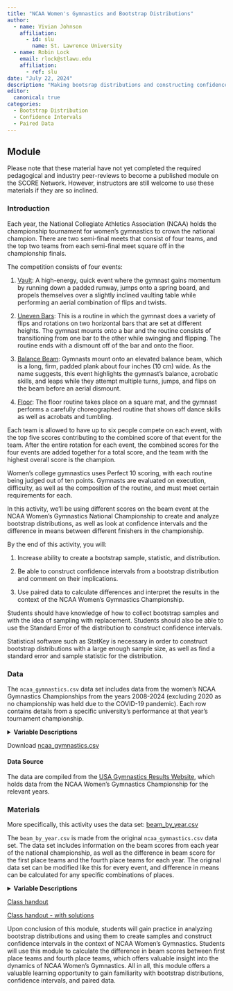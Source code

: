 ```yaml
---
title: "NCAA Women's Gymnastics and Bootstrap Distributions"
author:
  - name: Vivian Johnson
    affiliation:
      - id: slu
        name: St. Lawrence University
  - name: Robin Lock
    email: rlock@stlawu.edu
    affiliation:
      - ref: slu
date: "July 22, 2024"
description: "Making bootsrap distributions and constructing confidence intervals"
editor: 
  canonical: true
categories:
  - Bootstrap Distribution
  - Confidence Intervals
  - Paired Data
---
```


## Module

Please note that these material have not yet completed the required pedagogical and industry peer-reviews to become a published module on the SCORE Network. However, instructors are still welcome to use these materials if they are so inclined.

### Introduction

Each year, the National Collegiate Athletics Association (NCAA) holds the championship tournament for women's gymnastics to crown the national champion. There are two semi-final meets that consist of four teams, and the top two teams from each semi-final meet square off in the championship finals. 

The competition consists of four events:

1. [Vault](https://www.youtube.com/watch?v=vmFMXk3WQow){target="_blank"}: A high-energy, quick event where the gymnast gains momentum by running down a padded runway, jumps onto a spring board, and propels themselves over a slightly inclined vaulting table while performing an aerial combination of flips and twists. 

2. [Uneven Bars](https://www.youtube.com/watch?v=j8N_xzlczQI){target="_blank"}: This is a routine in which the gymnast does a variety of flips and rotations on two horizontal bars that are set at different heights. The gymnast mounts onto a bar and the routine consists of transitioning from one bar to the other while swinging and flipping. The routine ends with a dismount off of the bar and onto the floor. 

3. [Balance Beam](https://www.youtube.com/watch?v=bzi565Ioo3o){target="_blank"}: Gymnasts mount onto an elevated balance beam, which is a long, firm, padded plank about four inches (10 cm) wide. As the name suggests, this event highlights the gymnast's balance, acrobatic skills, and leaps while they attempt multiple turns, jumps, and flips on the beam before an aerial dismount. 

4. [Floor](https://www.youtube.com/watch?v=_FBdDwpfH4I){target="_blank"}: The floor routine takes place on a square mat, and the gymnast performs a carefully choreographed routine that shows off dance skills as well as acrobats and tumbling. 

Each team is allowed to have up to six people compete on each event, with the top five scores contributing to the combined score of that event for the team. After the entire rotation for each event, the combined scores for the four events are added together for a total score, and the team with the highest overall score is the champion. 

Women's college gymnastics uses Perfect 10 scoring, with each routine being judged out of ten points. Gymnasts are evaluated on execution, difficulty, as well as the composition of the routine, and must meet certain requirements for each. 

In this activity, we'll be using different scores on the beam event at the NCAA Women's Gymnastics National Championship to create and analyze bootstrap distributions, as well as look at confidence intervals and the difference in means between different finishers in the championship. 


::: {.callout-note collapse="true" title="Learning Objectives" appearance="minimal"}
By the end of this activity, you will:

1. Increase ability to create a bootstrap sample, statistic, and distribution.  

2. Be able to construct confidence intervals from a bootstrap distribution and comment on their implications.

3. Use paired data to calculate differences and interpret the results in the context of the NCAA Women's Gymnastics Championship.  

:::

::: {.callout-note collapse="true" title="Methods" appearance="minimal"}

Students should have knowledge of how to collect bootstrap samples and with the idea of sampling with replacement. Students should also be able to use the Standard Error of the distribution to construct confidence intervals. 

:::

::: {.callout-note collapse="true" title="Technology Requirements" appearance="minimal"}

Statistical software such as StatKey is necessary in order to construct bootstrap distributions with a large enough sample size, as well as find a standard error and sample statistic for the distribution. 

:::

### Data

The `ncaa_gymnastics.csv` data set includes data from the women's NCAA Gymnastics Championships from the years 2008-2024 (excluding 2020 as no championship was held due to the COVID-19 pandemic). Each row contains details from a specific university's performance at that year's tournament championship. 

<details>

<summary><b>Variable Descriptions</b></summary>

| Variable      | Description                                     |
|---------------|-------------------------------------------------|
| Year          | Year of NCAA women's gymnastics championship    |
| Rank          | Final results of the championship               |
| Team          | University participating                        |
| Vault         | Combined team score on vault                    |
| Bar           | Combined team score on bars                     |
| Beam          | Combined team score on balance beam             |
| Floor         | Combined team score on floor routine            |
| Total         | Combined team score for all events              |


</details>

Download [ncaa_gymnastics.csv](ncaa_gymnastics.csv){target="_blank"}

#### Data Source

The data are compiled from the [USA Gymnastics Results Website](https://usagym.org/results/2024/){target="_blank"}, which holds data from the NCAA Women's Gymnastics Championship for the relevant years. 

### Materials

More specifically, this activity uses the data set: [beam_by_year.csv](beam_by_year.csv){target="_blank"}

The `beam_by_year.csv` is made from the original `ncaa_gymnastics.csv` data set. The data set includes information on the beam scores from each year of the national championship, as well as the difference in beam score for the first place teams and the fourth place teams for each year. The original data set can be modified like this for every event, and difference in means can be calculated for any specific combinations of places. 

<details>

<summary><b>Variable Descriptions</b></summary>

| Variable        | Description                                                             |
|-----------------|-------------------------------------------------------------------------|
| Year            | Year of NCAA women's gymnastics championship                            |
| Beam1           | Beam score of team that placed 1st that year                            |
| Beam2           | Beam score of team that placed 2nd that year                            |
| Beam3           | Beam score of team that placed 3rd that year                            |
| Beam4           | Beam score of team that placed 4th that year                            |
| Diff_1st_4th    | Difference between 1st place score and 4th place score (Beam1-Beam4)    |


</details>

[Class handout](gymnastics_worksheet.docx)

[Class handout - with solutions](gymnastics_worksheet_SOLUTIONS.docx)

::: {.callout-note collapse="true" title="Conclusion" appearance="minimal"}
Upon conclusion of this module, students will gain practice in analyzing bootstrap distributions and using them to create samples and construct confidence intervals in the context of NCAA Women's Gymnastics. Students will use this module to calculate the difference in beam scores between first place teams and fourth place teams, which offers valuable insight into the dynamics of NCAA Women's Gymnastics. All in all, this module offers a valuable learning opportunity to gain familiarity with bootstrap distributions, confidence intervals, and paired data. 
:::
